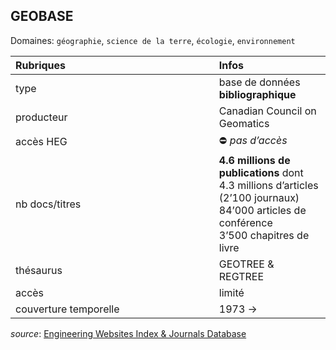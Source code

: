 ## GEOBASE
Domaines: `géographie`, `science de la terre`, `écologie`, `environnement`

| Rubriques | Infos |
| :-------- | :---- |
| type | base de données **bibliographique** |
| producteur | Canadian Council on Geomatics |
| accès HEG | ⛔️ *pas d'accès* |
| nb docs/titres | **4.6 millions de publications** dont <br/>4.3 millions d'articles (2'100 journaux) <br/> 84'000 articles de conférence <br/> 3'500 chapitres de livre |
| thésaurus | GEOTREE & REGTREE |
| accès | limité |
| couverture temporelle | 1973 -> |

*source*: [Engineering Websites Index & Journals Database](https://www.elsevier.com/solutions/engineering-village/databases)
